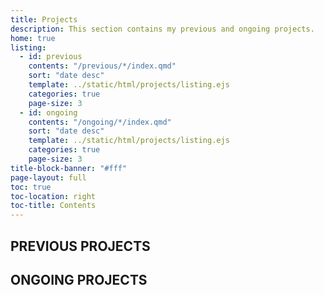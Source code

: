 ```yaml
---
title: Projects
description: This section contains my previous and ongoing projects.
home: true
listing:
  - id: previous
    contents: "/previous/*/index.qmd"
    sort: "date desc"
    template: ../static/html/projects/listing.ejs
    categories: true
    page-size: 3
  - id: ongoing
    contents: "/ongoing/*/index.qmd"
    sort: "date desc"
    template: ../static/html/projects/listing.ejs
    categories: true
    page-size: 3
title-block-banner: "#fff"
page-layout: full
toc: true 
toc-location: right
toc-title: Contents
---
```


## PREVIOUS PROJECTS

:::{#previous}
:::

## ONGOING PROJECTS

:::{#ongoing}
:::